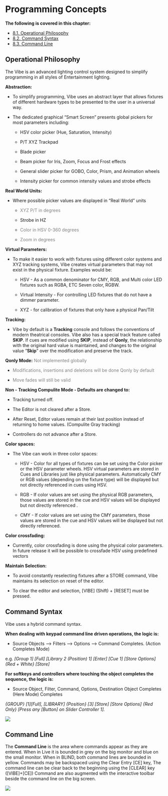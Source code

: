 
# Programming Concepts


**The following is covered in this chapter:**

-  [8.1. Operational Philosophy](https://vibemanual.compulite.com/programming-concepts.html#operational-philosophy)
-  [8.2. Command Syntax](https://vibemanual.compulite.com/programming-concepts.html#command-syntax)
-  [8.3. Command Line](https://vibemanual.compulite.com/programming-concepts.html#command-line)

## Operational Philosophy

The Vibe is an advanced lighting control system designed to simplify programming in all styles of Entertainment lighting.

**Abstraction:**

-   To simplify programming, Vibe uses an abstract layer that allows fixtures of different hardware types to be presented to the user in a universal way.
    
-   The dedicated graphical "Smart Screen" presents global pickers for most parameters including: 

	- HSV color picker (Hue, Saturation, Intensity) 

	- P/T XYZ Trackpad 

	-  Blade picker 

	-  Beam picker for Iris, Zoom, Focus and Frost effects 

	-  General slider picker for GOBO, Color, Prism, and Animation wheels 

	-  Intensity picker for common intensity values and strobe effects
    

**Real World Units:**

-   Where possible picker values are displayed in "Real World" units 

	-  <span style="color:Gray">XYZ P/T in degrees</span> 

	-  Strobe in HZ 

	-  <span style="color:Gray">Color in HSV 0-360 degrees</span> 

	-  <span style="color:Gray">Zoom in degrees</span>
    

**Virtual Parameters:**

-   To make it easier to work with fixtures using different color systems and XYZ tracking systems, Vibe creates virtual parameters that may not exist in the physical fixture. Examples would be: 

	-  HSV - As a common denominator for CMY, RGB, and Multi color LED fixtures such as RGBA, ETC Seven color, RGBW. 

	-  Virtual Intensity - For controlling LED fixtures that do not have a dimmer parameter. 

	-  XYZ - for calibration of fixtures that only have a physical Pan/Tilt
    

**Tracking:**

-   Vibe by default is a **Tracking** console and follows the conventions of modern theatrical consoles. Vibe also has a special track feature called **SKIP**. If cues are modified using **SKIP**, instead of **Qonly**, the relationship with the original hard value is maintained, and changes to the original value "**Skip**" over the modification and preserve the track.
    

**Qonly Mode:** <span style="color:Gray">Not implemented globally</span>

-   <span style="color:Gray">Modifications, insertions and deletions will be done Qonly by default</span>
    
-   <span style="color:Gray">Move fades will still be valid</span>
    

**Non - Tracking Compulite Mode - Defaults are changed to:**

-   Tracking turned off.
    
-   The Editor is not cleared after a Store.
    
-   After Reset, Editor values remain at their last position instead of returning to home values. (Compulite Gray tracking)
    
-   Controllers do not advance after a Store.
    

**Color spaces:**

-   The Vibe can work in three color spaces: 

	-  HSV - Color for all types of fixtures can be set using the Color picker or the HSV parameter wheels. HSV virtual parameters are stored in Cues and Libraries just like physical parameters. Automatically CMY or RGB values (depending on the fixture type) will be displayed but not directly referenced in cues using HSV.

	-  RGB - If color values are set using the physical RGB parameters, those values are stored in the cue and HSV values will be displayed but not directly referenced .

	-  CMY - If color values are set using the CMY parameters, those values are stored in the cue and HSV values will be displayed but not directly referenced.
    

**Color crossfading:**

-   Currently, color crossfading is done using the physical color parameters. In future release it will be possible to crossfade HSV using predefined vectors
    

**Maintain Selection:**

-   To avoid constantly reselecting fixtures after a STORE command, Vibe maintains its selection on reset of the editor.
    
-   To clear the editor and selection, [VIBE] (Shift) + [RESET] must be pressed.


## Command Syntax

Vibe uses a hybrid command syntax.

**When dealing with keypad command line driven operations, the logic is:**

-   Source Objects ⟶  Filters ⟶  Options ⟶  Command Completes. (Action Completes Mode)
    

e.g. *[Group 1] [Full] [Library 2 (Position) 1] [Enter] [Cue 1] [Store Options] {Red + White} [Store]*

**For softkeys and controllers where touching the object completes the sequence, the logic is:**

-   Source Object, Filter, Command, Options, Destination Object Completes (Here Mode) Completes

 *{GROUP} [1][Full], [LIBRARY] {Position} [3] [Store] [Store Options] {Red Only} [Press any [Button] on Slider Controller 1].*

![](https://files.gitbook.com/v0/b/gitbook-x-prod.appspot.com/o/spaces%2F3kS90tLsADGm1ocbe7q9%2Fuploads%2FEmYCVzO9Xwt9HSC7m72H%2F8.2.webp?alt=media&token=1a34b4b3-592b-4fee-8b27-c3ae19208b19)

## Command Line

The **Command Line** is the area where commands appear as they are entered. When in Live it is bounded in grey on the big monitor and blue on the small monitor. When in BLIND, both command lines are bounded in yellow. Commands may be backspaced using the Clear Entry [CE] key, The command line can be clear back to the beginning using the [CLEAR] key ([VIBE]+[CE]) Command are also augmented with the interactive toolbar beside the command line on the big screen.

![](https://files.gitbook.com/v0/b/gitbook-x-prod.appspot.com/o/spaces%2F3kS90tLsADGm1ocbe7q9%2Fuploads%2F8xl1NHp28r162Z2ObQ8n%2F8.3.webp?alt=media&token=3ffdca98-e9d7-4d71-9c69-bcf68cbc7288)